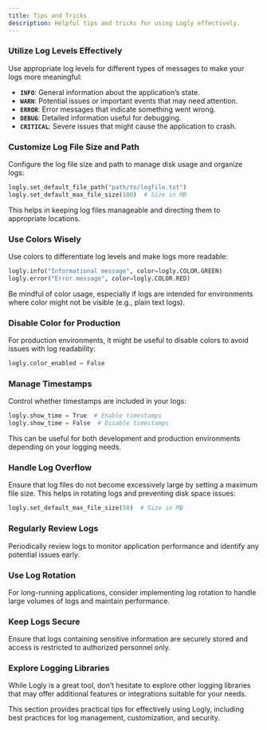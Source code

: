 ```yaml
---
title: Tips and Tricks
description: Helpful tips and tricks for using Logly effectively.
---
```



<Steps>

### Utilize Log Levels Effectively

Use appropriate log levels for different types of messages to make your logs more meaningful:

- **`INFO`**: General information about the application’s state.
- **`WARN`**: Potential issues or important events that may need attention.
- **`ERROR`**: Error messages that indicate something went wrong.
- **`DEBUG`**: Detailed information useful for debugging.
- **`CRITICAL`**: Severe issues that might cause the application to crash.

### Customize Log File Size and Path

Configure the log file size and path to manage disk usage and organize logs:

```python
logly.set_default_file_path("path/to/logfile.txt")
logly.set_default_max_file_size(100)  # Size in MB
```

This helps in keeping log files manageable and directing them to appropriate locations.

### Use Colors Wisely

Use colors to differentiate log levels and make logs more readable:

```python
logly.info("Informational message", color=logly.COLOR.GREEN)
logly.error("Error message", color=logly.COLOR.RED)
```

Be mindful of color usage, especially if logs are intended for environments where color might not be visible (e.g., plain text logs).

### Disable Color for Production

For production environments, it might be useful to disable colors to avoid issues with log readability:

```python
logly.color_enabled = False
```

### Manage Timestamps

Control whether timestamps are included in your logs:

```python
logly.show_time = True  # Enable timestamps
logly.show_time = False  # Disable timestamps
```

This can be useful for both development and production environments depending on your logging needs.

### Handle Log Overflow

Ensure that log files do not become excessively large by setting a maximum file size. This helps in rotating logs and preventing disk space issues:

```python
logly.set_default_max_file_size(50)  # Size in MB
```

### Regularly Review Logs

Periodically review logs to monitor application performance and identify any potential issues early.

### Use Log Rotation

For long-running applications, consider implementing log rotation to handle large volumes of logs and maintain performance.

### Keep Logs Secure

Ensure that logs containing sensitive information are securely stored and access is restricted to authorized personnel only.

### Explore Logging Libraries

While Logly is a great tool, don’t hesitate to explore other logging libraries that may offer additional features or integrations suitable for your needs.

</Steps>

This section provides practical tips for effectively using Logly, including best practices for log management, customization, and security.
